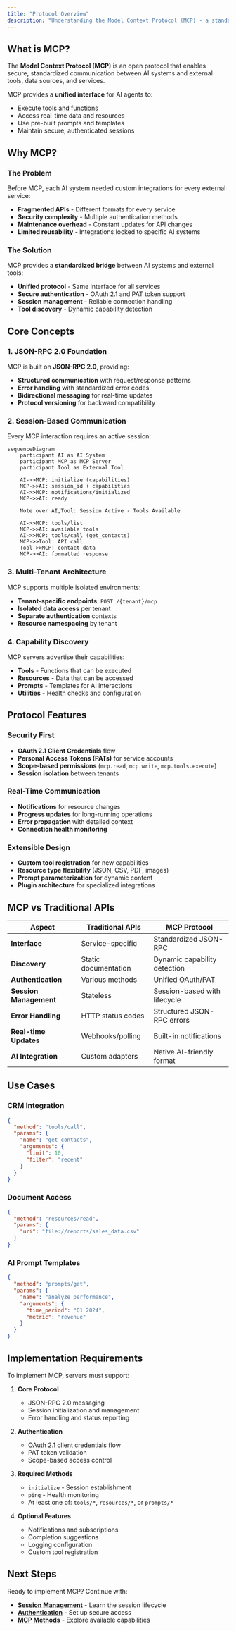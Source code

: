 ```yaml
---
title: "Protocol Overview"
description: "Understanding the Model Context Protocol (MCP) - a standardized way for AI systems to securely access external tools and data."
---
```


## What is MCP?

The **Model Context Protocol (MCP)** is an open protocol that enables secure, standardized communication between AI systems and external tools, data sources, and services.

MCP provides a **unified interface** for AI agents to:

- Execute tools and functions
- Access real-time data and resources
- Use pre-built prompts and templates
- Maintain secure, authenticated sessions

## Why MCP?

### **The Problem**

Before MCP, each AI system needed custom integrations for every external service:

- **Fragmented APIs** - Different formats for every service
- **Security complexity** - Multiple authentication methods
- **Maintenance overhead** - Constant updates for API changes
- **Limited reusability** - Integrations locked to specific AI systems

### **The Solution**

MCP provides a **standardized bridge** between AI systems and external tools:

- **Unified protocol** - Same interface for all services
- **Secure authentication** - OAuth 2.1 and PAT token support
- **Session management** - Reliable connection handling
- **Tool discovery** - Dynamic capability detection

## Core Concepts

### **1. JSON-RPC 2.0 Foundation**

MCP is built on **JSON-RPC 2.0**, providing:

- **Structured communication** with request/response patterns
- **Error handling** with standardized error codes
- **Bidirectional messaging** for real-time updates
- **Protocol versioning** for backward compatibility

### **2. Session-Based Communication**

Every MCP interaction requires an active session:

```mermaid
sequenceDiagram
    participant AI as AI System
    participant MCP as MCP Server
    participant Tool as External Tool

    AI->>MCP: initialize (capabilities)
    MCP->>AI: session_id + capabilities
    AI->>MCP: notifications/initialized
    MCP->>AI: ready

    Note over AI,Tool: Session Active - Tools Available

    AI->>MCP: tools/list
    MCP->>AI: available tools
    AI->>MCP: tools/call (get_contacts)
    MCP->>Tool: API call
    Tool->>MCP: contact data
    MCP->>AI: formatted response
```

### **3. Multi-Tenant Architecture**

MCP supports multiple isolated environments:

- **Tenant-specific endpoints**: `POST /{tenant}/mcp`
- **Isolated data access** per tenant
- **Separate authentication** contexts
- **Resource namespacing** by tenant

### **4. Capability Discovery**

MCP servers advertise their capabilities:

- **Tools** - Functions that can be executed
- **Resources** - Data that can be accessed
- **Prompts** - Templates for AI interactions
- **Utilities** - Health checks and configuration

## Protocol Features

### **Security First**

- **OAuth 2.1 Client Credentials** flow
- **Personal Access Tokens (PATs)** for service accounts
- **Scope-based permissions** (`mcp.read`, `mcp.write`, `mcp.tools.execute`)
- **Session isolation** between tenants

### **Real-Time Communication**

- **Notifications** for resource changes
- **Progress updates** for long-running operations
- **Error propagation** with detailed context
- **Connection health monitoring**

### **Extensible Design**

- **Custom tool registration** for new capabilities
- **Resource type flexibility** (JSON, CSV, PDF, images)
- **Prompt parameterization** for dynamic content
- **Plugin architecture** for specialized integrations

## MCP vs Traditional APIs

| Aspect                 | Traditional APIs     | MCP Protocol                 |
| ---------------------- | -------------------- | ---------------------------- |
| **Interface**          | Service-specific     | Standardized JSON-RPC        |
| **Discovery**          | Static documentation | Dynamic capability detection |
| **Authentication**     | Various methods      | Unified OAuth/PAT            |
| **Session Management** | Stateless            | Session-based with lifecycle |
| **Error Handling**     | HTTP status codes    | Structured JSON-RPC errors   |
| **Real-time Updates**  | Webhooks/polling     | Built-in notifications       |
| **AI Integration**     | Custom adapters      | Native AI-friendly format    |

## Use Cases

### **CRM Integration**

```json
{
  "method": "tools/call",
  "params": {
    "name": "get_contacts",
    "arguments": {
      "limit": 10,
      "filter": "recent"
    }
  }
}
```

### **Document Access**

```json
{
  "method": "resources/read",
  "params": {
    "uri": "file://reports/sales_data.csv"
  }
}
```

### **AI Prompt Templates**

```json
{
  "method": "prompts/get",
  "params": {
    "name": "analyze_performance",
    "arguments": {
      "time_period": "Q1 2024",
      "metric": "revenue"
    }
  }
}
```

## Implementation Requirements

To implement MCP, servers must support:

1. **Core Protocol**

   - JSON-RPC 2.0 messaging
   - Session initialization and management
   - Error handling and status reporting

2. **Authentication**

   - OAuth 2.1 client credentials flow
   - PAT token validation
   - Scope-based access control

3. **Required Methods**

   - `initialize` - Session establishment
   - `ping` - Health monitoring
   - At least one of: `tools/*`, `resources/*`, or `prompts/*`

4. **Optional Features**
   - Notifications and subscriptions
   - Completion suggestions
   - Logging configuration
   - Custom tool registration

## Next Steps

Ready to implement MCP? Continue with:

- **[Session Management](./session-management)** - Learn the session lifecycle
- **[Authentication](../authentication/mcp-server)** - Set up secure access
- **[MCP Methods](../mcp-methods/tools-list)** - Explore available capabilities
